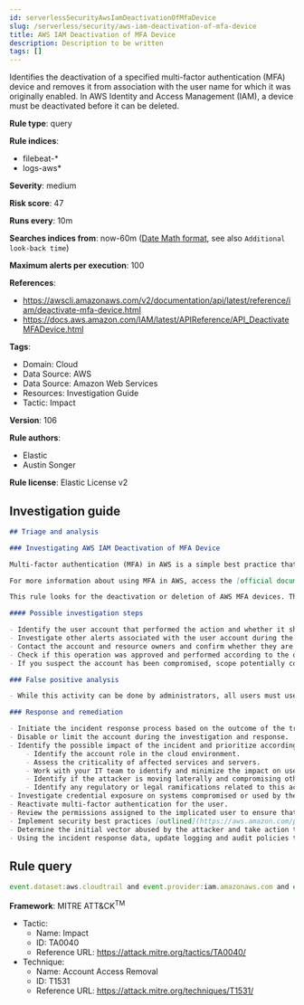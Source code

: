 ```yaml
---
id: serverlessSecurityAwsIamDeactivationOfMfaDevice
slug: /serverless/security/aws-iam-deactivation-of-mfa-device
title: AWS IAM Deactivation of MFA Device
description: Description to be written
tags: []
---
```


<div id="aws-iam-deactivation-of-mfa-device"></div>

Identifies the deactivation of a specified multi-factor authentication (MFA) device and removes it from association with the user name for which it was originally enabled. In AWS Identity and Access Management (IAM), a device must be deactivated before it can be deleted.

**Rule type**: query

**Rule indices**: 

* filebeat-*
* logs-aws*

**Severity**: medium

**Risk score**: 47

**Runs every**: 10m

**Searches indices from**: now-60m ([Date Math format](((ref))/common-options.html#date-math), see also <DocLink id="serverlessSecurityRulesUiCreate" section="set-the-rules-schedule">`Additional look-back time`</DocLink>)

**Maximum alerts per execution**: 100

**References**: 

* https://awscli.amazonaws.com/v2/documentation/api/latest/reference/iam/deactivate-mfa-device.html
* https://docs.aws.amazon.com/IAM/latest/APIReference/API_DeactivateMFADevice.html

**Tags**: 

* Domain: Cloud
* Data Source: AWS
* Data Source: Amazon Web Services
* Resources: Investigation Guide
* Tactic: Impact

**Version**: 106

**Rule authors**: 

* Elastic
* Austin Songer

**Rule license**: Elastic License v2

## Investigation guide

```markdown
## Triage and analysis

### Investigating AWS IAM Deactivation of MFA Device

Multi-factor authentication (MFA) in AWS is a simple best practice that adds an extra layer of protection on top of your user name and password. With MFA enabled, when a user signs in to an AWS Management Console, they will be prompted for their user name and password (the first factor—what they know), as well as for an authentication code from their AWS MFA device (the second factor—what they have). Taken together, these multiple factors provide increased security for your AWS account settings and resources.

For more information about using MFA in AWS, access the [official documentation](https://docs.aws.amazon.com/IAM/latest/UserGuide/id_credentials_mfa.html).

This rule looks for the deactivation or deletion of AWS MFA devices. These modifications weaken account security and can lead to the compromise of accounts and other assets.

#### Possible investigation steps

- Identify the user account that performed the action and whether it should perform this kind of action.
- Investigate other alerts associated with the user account during the past 48 hours.
- Contact the account and resource owners and confirm whether they are aware of this activity.
- Check if this operation was approved and performed according to the organization's change management policy.
- If you suspect the account has been compromised, scope potentially compromised assets by tracking servers, services, and data accessed by the account in the last 24 hours.

### False positive analysis

- While this activity can be done by administrators, all users must use MFA. The security team should address any potential benign true positive (B-TP), as this configuration can risk the user and domain.

### Response and remediation

- Initiate the incident response process based on the outcome of the triage.
- Disable or limit the account during the investigation and response.
- Identify the possible impact of the incident and prioritize accordingly; the following actions can help you gain context:
    - Identify the account role in the cloud environment.
    - Assess the criticality of affected services and servers.
    - Work with your IT team to identify and minimize the impact on users.
    - Identify if the attacker is moving laterally and compromising other accounts, servers, or services.
    - Identify any regulatory or legal ramifications related to this activity.
- Investigate credential exposure on systems compromised or used by the attacker to ensure all compromised accounts are identified. Reset passwords or delete API keys as needed to revoke the attacker's access to the environment. Work with your IT teams to minimize the impact on business operations during these actions.
- Reactivate multi-factor authentication for the user.
- Review the permissions assigned to the implicated user to ensure that the least privilege principle is being followed.
- Implement security best practices [outlined](https://aws.amazon.com/premiumsupport/knowledge-center/security-best-practices/) by AWS.
- Determine the initial vector abused by the attacker and take action to prevent reinfection via the same vector.
- Using the incident response data, update logging and audit policies to improve the mean time to detect (MTTD) and the mean time to respond (MTTR).
```

## Rule query

```js
event.dataset:aws.cloudtrail and event.provider:iam.amazonaws.com and event.action:(DeactivateMFADevice or DeleteVirtualMFADevice) and event.outcome:success

```

**Framework**: MITRE ATT&CK<sup>TM</sup>

* Tactic:
    * Name: Impact
    * ID: TA0040
    * Reference URL: https://attack.mitre.org/tactics/TA0040/
* Technique:
    * Name: Account Access Removal
    * ID: T1531
    * Reference URL: https://attack.mitre.org/techniques/T1531/

